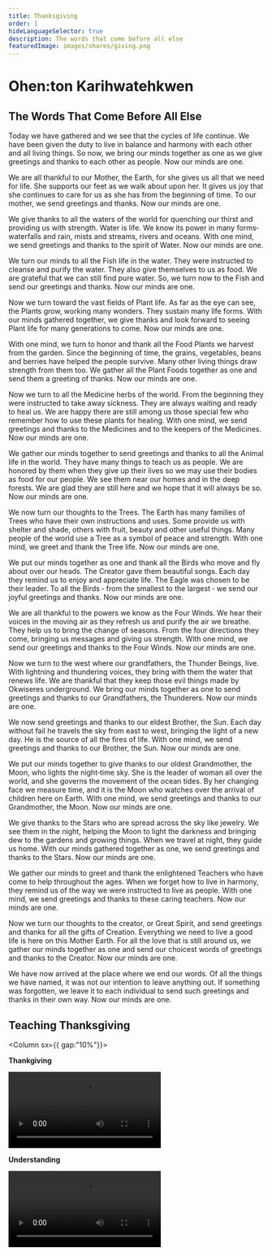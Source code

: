 ```yaml
---
title: Thanksgiving
order: 1
hideLanguageSelector: true
description: The words that come before all else
featuredImage: images/shares/giving.png
---
```


# Ohen:ton Karihwatehkwen

## The Words That Come Before All Else

Today we have gathered and we see that the cycles of life continue. We have been given the duty to live in balance and harmony with each other and all living things. So now, we bring our minds together as one as we give greetings and thanks to each other as people. Now our minds are one.
  
We are all thankful to our Mother, the Earth, for she gives us all that we need for life. She supports our feet as we walk about upon her. It gives us joy that she continues to care for us as she has from the beginning of time. To our mother, we send greetings and thanks. Now our minds are one.

We give thanks to all the waters of the world for quenching our thirst and providing us with strength. Water is life. We know its power in many forms‐ waterfalls and rain, mists and streams, rivers and oceans. With one mind, we send greetings and thanks to the spirit of Water. Now our minds are one. 

We turn our minds to all the Fish life in the water. They were instructed to cleanse and purify the water. They also give themselves to us as food. We are grateful that we can still find pure water. So, we turn now to the Fish and send our greetings and thanks. Now our minds are one.

Now we turn toward the vast fields of Plant life. As far as the eye can see, the Plants grow, working many wonders. They sustain many life forms. With our minds gathered together, we give thanks and look forward to seeing Plant life for many generations to come. Now our minds are one.

With one mind, we turn to honor and thank all the Food Plants we harvest from the garden. Since the beginning of time, the grains, vegetables, beans and berries have helped the people survive. Many other living things draw strength from them too. We gather all the Plant Foods together as one and send them a greeting of thanks. Now our minds are one.

Now we turn to all the Medicine herbs of the world. From the beginning they were instructed to take away sickness. They are always waiting and ready to heal us. We are happy there are still among us those special few who remember how to use these plants for healing. With one mind, we send greetings and thanks to the Medicines and to the keepers of the Medicines. Now our minds are one.

We gather our minds together to send greetings and thanks to all the Animal life in the world. They have many things to teach us as people. We are honored by them when they give up their lives so we may use their bodies as food for our people. We see them near our homes and in the deep forests. We are glad they are still here and we hope that it will always be so. Now our minds are one.

We now turn our thoughts to the Trees. The Earth has many families of Trees who have their own instructions and uses. Some provide us with shelter and shade, others with fruit, beauty and other useful things. Many people of the world use a Tree as a symbol of peace and strength. With one mind, we greet and thank the Tree life. Now our minds are one.

We put our minds together as one and thank all the Birds who move and fly about over our heads. The Creator gave them beautiful songs. Each day they remind us to enjoy and appreciate life. The Eagle was chosen to be their leader. To all the Birds ‐ from the smallest to the largest ‐ we send our joyful greetings and thanks. Now our minds are one.

We are all thankful to the powers we know as the Four Winds. We hear their voices in the moving air as they refresh us and purify the air we breathe. They help us to bring the change of seasons. From the four directions they come, bringing us messages and giving us strength. With one mind, we send our greetings and thanks to the Four Winds. Now our minds are one.

Now we turn to the west where our grandfathers, the Thunder Beings, live. With lightning and thundering voices, they bring with them the water that renews life. We are thankful that they keep those evil things made by Okwiseres underground. We bring our minds together as one to send greetings and thanks to our Grandfathers, the Thunderers. Now our minds are one.

We now send greetings and thanks to our eldest Brother, the Sun. Each day without fail he travels the sky from east to west, bringing the light of a new day. He is the source of all the fires of life. With one mind, we send greetings and thanks to our Brother, the Sun. Now our minds are one.

We put our minds together to give thanks to our oldest Grandmother, the Moon, who lights the night‐time sky. She is the leader of woman all over the world, and she governs the movement of the ocean tides. By her changing face we measure time, and it is the Moon who watches over the arrival of children here on Earth. With one mind, we send greetings and thanks to our Grandmother, the Moon. Now our minds are one.

We give thanks to the Stars who are spread across the sky like jewelry. We see them in the night, helping the Moon to light the darkness and bringing dew to the gardens and growing things. When we travel at night, they guide us home. With our minds gathered together as one, we send greetings and thanks to the Stars. Now our minds are one.

We gather our minds to greet and thank the enlightened Teachers who have come to help throughout the ages. When we forget how to live in harmony, they remind us of the way we were instructed to live as people. With one mind, we send greetings and thanks to these caring teachers. Now our minds are one.

Now we turn our thoughts to the creator, or Great Spirit, and send greetings and thanks for all the gifts of Creation. Everything we need to live a good life is here on this Mother Earth. For all the love that is still around us, we gather our minds together as one and send our choicest words of greetings and thanks to the Creator. Now our minds are one.

We have now arrived at the place where we end our words. Of all the things we have named, it was not our intention to leave anything out. If something was forgotten, we leave it to each individual to send such greetings and thanks in their own way. Now our minds are one.

## Teaching Thanksgiving

<Column sx={{ gap:"10%"}}>

<Box>

**Thankgiving**

<Video src="https://www.youtube-nocookie.com/embed/Y36Nt3i3z0E" />

</Box>

<Box>

**Understanding**

<Video src="https://www.youtube-nocookie.com/embed/swJs2cGNwIU" />

</Box>

</Column>